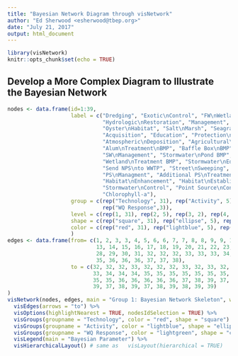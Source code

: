 ```yaml
---
title: "Bayesian Network Diagram through visNetwork"
author: "Ed Sherwood <esherwood@tbep.org>"
date: "July 21, 2017"
output: html_document
---
```


```r
library(visNetwork)
knitr::opts_chunk$set(echo = TRUE)
```

## Develop a More Complex Diagram to Illustrate the Bayesian Network
```r
nodes <- data.frame(id=1:39, 
                    label = c("Dredging", "Exotic\nControl", "FW\nWetlands", 
                              "Hydrologic\nRestoration", "Management", "Mangroves", 
                              "Oyster\nHabitat", "Salt\nMarsh", "Seagrass", "Uplands", 
                              "Acquisition", "Education", "Protection\nManagment", 
                              "Atmospheric\nDeposition", "Agricultural\nBMP", 
                              "Alum\nTreatment\nBMP", "Baffle Box\nBMP", "CDS Unit\nBMP",
                              "SW\nManagement", "Stormwater\nPond BMP", "Treatment\nTrain BMP", 
                              "Wetland\nTreatment BMP", "Stormwater\nEducation", "Stormwater\nRegulation", 
                              "Send NPS\nto WWTP", "Street\nSweeping", "On Site\nBMP", "Increase\nReuse", 
                              "PS\nManagment", "Additional PS\nTreatment", "PS\nRegulation", 
                              "Habitat\nEnhancement", "Habitat\nEstablishment", "Habitat\nProtection", 
                              "Stormwater\nControl", "Point Source\nControl", "Salinity", "Dissolved\nOxygen",
                              "Chlorophyll-a"), 
                    group = c(rep("Technology", 31), rep("Activity", 5), 
                              rep("WQ Response",3)),
                    level = c(rep(1, 31), rep(2, 5), rep(3, 2), rep(4, 1)),
                    shape = c(rep("square", 31), rep("ellipse", 5), rep("circle", 3)),
                    color = c(rep("red", 31), rep("lightblue", 5), rep("lightgreen",3 ))
                    )                  
edges <- data.frame(from= c(1, 2, 3, 3, 4, 5, 6, 6, 7, 7, 8, 8, 9, 9, 10, 10, 11, 12,
                            13, 14, 15, 16, 17, 18, 19, 20, 21, 22, 23, 24, 25, 26, 27,
                            28, 29, 30, 31, 32, 32, 32, 33, 33, 33, 34, 34, 34, 35, 35,
                            35, 36, 36, 36, 37, 37, 38), 
                    to = c(32, 32, 32, 33, 32, 32, 32, 33, 32, 33, 32, 33, 32, 33, 32, 
                           33, 34, 34, 34, 35, 35, 35, 35, 35, 35, 35, 35, 35, 35, 35,
                           35, 35, 36, 36, 36, 36, 36, 37, 38, 39, 37, 38, 39, 37, 38,
                           39, 37, 38, 39, 37, 38, 39, 38, 39, 39)
)
visNetwork(nodes, edges, main = "Group 1: Bayesian Network Skeleton", width = "100%") %>%
  visEdges(arrows = "to") %>%
  visOptions(highlightNearest = TRUE, nodesIdSelection = TRUE) %>%
  visGroups(groupname = "Technology", color = "red", shape = "square") %>%
  visGroups(groupname = "Activity", color = "lightblue", shape = "ellipse") %>% 
  visGroups(groupname = "WQ Response", color = "lightgreen", shape = "circle") %>%
  visLegend(main = "Bayesian Parameter") %>%
  visHierarchicalLayout() # same as   visLayout(hierarchical = TRUE) 
```
